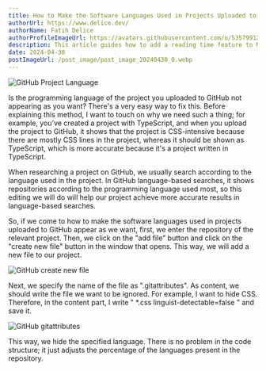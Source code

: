 ```yaml
---
title: How to Make the Software Languages Used in Projects Uploaded to GitHub Appear as Desired
authorUrl: https://www.delice.dev/
authorName: Fatih Delice
authorProfileImageUrl: https://avatars.githubusercontent.com/u/53579912?v=4
description: This article guides how to add a reading time feature to Markdown blogs using React, using the blog-reading-time npm package for estimating reading duration.
date: 2024-04-30
postImageUrl: /post_image/post_image_20240430_0.webp
---
```


<p className="flex justify-center">
    <img title="GitHub Project Language" alt="GitHub Project Language" src="/post_image/post_image_20240430_0.webp" />
</p>

Is the programming language of the project you uploaded to GitHub not appearing as you want? There's a very easy way to fix this. Before explaining this method, I want to touch on why we need such a thing; for example, you've created a project with TypeScript, and when you upload the project to GitHub, it shows that the project is CSS-intensive because there are mostly CSS lines in the project, whereas it should be shown as TypeScript, which is more accurate because it's a project written in TypeScript.

When researching a project on GitHub, we usually search according to the language used in the project. In GitHub language-based searches, it shows repositories according to the programming language used most, so this editing we will do will help our project achieve more accurate results in language-based searches.

So, if we come to how to make the software languages used in projects uploaded to GitHub appear as we want, first, we enter the repository of the relevant project. Then, we click on the "add file" button and click on the "create new file" button in the window that opens. This way, we will add a new file to our project.

<p className="flex justify-center">
    <img title="GitHub create new file" alt="GitHub create new file" src="/post_image/post_image_20240430_1.webp" />
</p>

Next, we specify the name of the file as ".gitattributes". As content, we should write the file we want to be ignored. For example, I want to hide CSS. Therefore, in the content part, I write " *.css linguist-detectable=false " and save it.

<p className="flex justify-center">
    <img title="GitHub gitattributes" alt="GitHub gitattributes" src="/post_image/post_image_20240430_2.webp" />
</p>

This way, we hide the specified language. There is no problem in the code structure; it just adjusts the percentage of the languages present in the repository.